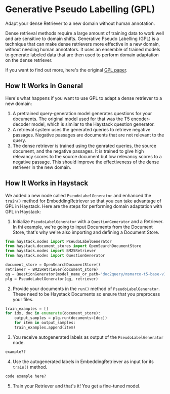 # Generative Pseudo Labelling (GPL)

Adapt your dense Retriever to a new domain without human annotation. 

Dense retrieval methods require a large amount of training data to work well and are sensitive to domain shifts. Generative Pseudo Labelling (GPL) is a technique that can make dense retrievers more effective in a new domain, without needing human annotators. It uses an ensemble of trained models to generate labeled data that are then used to perform domain adaptation on the dense retriever.

If you want to find out more, here's the original [GPL paper](https://arxiv.org/pdf/2112.07577.pdf).

## How It Works in General

Here's what happens if you want to use GPL to adapt a dense retriever to a new domain:
1. A pretrained query-generation model generates questions for your documents. The original model used for that was the T5 encoder-decoder model, which is similar to the Haystack question generator. 
2. A retrieval system uses the generated queries to retrieve negative passages. Negative passages are documents that are not relevant to the query. 
3. The dense retriever is trained using the genrated queries, the source document, and the negative passages. It is trained to give high relevancy scores to the source document but low relevancy scores to a negative passage. This should improve the effectiveness of the dense retriever in the new domain.

## How It Works in Haystack

We added a new node called `PseudoLabelGenerator` and enhanced the `train()` method for EmbeddingRetriever so that you can take advantage of GPL in Haystack. Here are the steps for performing domain adaptation with GPL in Haystack:
1. Initialize `PseudoLabelGenerator` with a `QuestionGenerator` and a Retriever. In thi example, we're going to input Documents from the Document Store, that's why we're also importing and defining a Document Store.
```python
from haystack.nodes import PseudoLabelGenerator
from haystack.document_stores import OpenSearchDocumentStore
from haystack.nodes import BM25Retriever
from haystack.nodes import QuestionGenerator

document_store = OpenSearchDocumentStore()
retriever = BM25Retriever(document_store)
qg = QuestionGenerator(model_name_or_path="doc2query/msmarco-t5-base-v1")
plg = PseudoLabelGenerator(qg, retriever)
```
2. Provide your documents in the `run()` method of `PseudoLabelGenerator`. These need to be Haystack Documents so ensure that you preprocess your files.
```python
train_examples = []
for idx, doc in enumerate(document_store):
    output_samples = plg.run(documents=[doc])
    for item in output_samples:
    train_examples.append(item)
```
3. You receive autogenerated labels as output of the `PseudoLabelGenerator` node.
```python
example??
```
4. Use the autogenerated labels in EmbeddingRetriever as input for its `train()` method.
```python
code example here?
```
5. Train your Retriever and that's it! You get a fine-tuned model.

